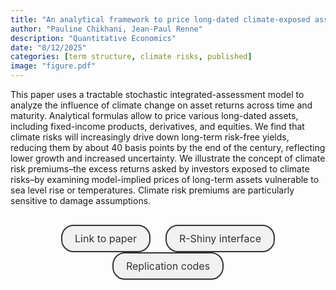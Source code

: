 ```yaml
---
title: "An analytical framework to price long-dated climate-exposed assets"
author: "Pauline Chikhani, Jean-Paul Renne"
description: "Quantitative Economics"
date: "8/12/2025"
categories: [term structure, climate risks, published]
image: "figure.pdf"
---
```


<!-- description: "Affine Term Structure Model that provides non-negative yields and is able to accommodate a short-term rate that stays at the zero lower bound (ZLB) for extended periods of time." -->

<!-- subtitle: -->

<!-- image: "figure.jpeg" -->


This paper uses a tractable stochastic integrated-assessment model to analyze the influence of climate change on asset returns across time and maturity. Analytical formulas allow to price various long-dated assets, including fixed-income products, derivatives, and equities. We find that climate risks will increasingly drive down long-term risk-free yields, reducing them by about 40 basis points by the end of the century, reflecting lower growth and increased uncertainty. We illustrate the concept of climate risk premiums--the excess returns asked by investors exposed to climate risks--by examining model-implied prices of long-term assets vulnerable to sea level rise or temperatures. Climate risk premiums are particularly sensitive to damage assumptions.



```{=html}
<div  style="margin: 30px; text-align: center;">
<a class="btn btn-primary" href="https://www.econometricsociety.org/publications/quantitative-economics/forthcoming-papers" role="button" target="_blank" style="            display: inline-block;
            padding: 10px 20px;
            border: 2px solid #333;
            border-radius: 20px;
            background-color: #f1f1f1;
            text-decoration: none;
            color: #333;
            margin: 0 10px;
            font-size: 16px;">Link to paper</a>
<a class="btn btn-primary" href="https://jrenne.shinyapps.io/AP-IAM/" role="button" target="_blank" style="            display: inline-block;
            padding: 10px 20px;
            border: 2px solid #333;
            border-radius: 20px;
            background-color: #f1f1f1;
            text-decoration: none;
            color: #333;
            margin: 0 10px;
            font-size: 16px;">R-Shiny interface</a>
<a class="btn btn-primary" href="https://zenodo.org/records/16740066" role="button" target="_blank" style="            display: inline-block;
            padding: 10px 20px;
            border: 2px solid #333;
            border-radius: 20px;
            background-color: #f1f1f1;
            text-decoration: none;
            color: #333;
            margin: 0 10px;
            font-size: 16px;">Replication codes</a>
</div>
```



<!-- In order to have bibtex in place of R code, add in front matter: -->
<!-- format: -->
<!--   html: -->
<!--     code-fold: true -->
<!--     code-summary: "Bibtex" -->

<!-- ```{r essai, eval=FALSE} -->
<!-- article = { -->
<!--   author = {JPR}, -->
<!--   year=2010 -->
<!-- } -->
<!-- ``` -->
